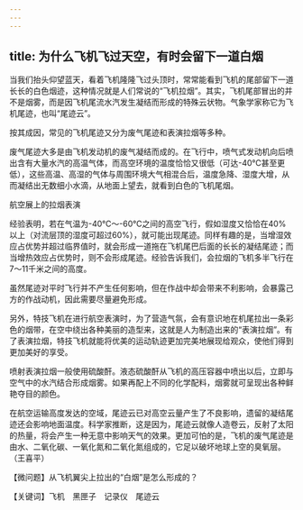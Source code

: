 ```yaml
---
---
---
```

title: 为什么飞机飞过天空，有时会留下一道白烟
---




当我们抬头仰望蓝天，看着飞机隆隆飞过头顶时，常常能看到飞机的尾部留下一道长长的白色烟迹，这种情况就是人们常说的“飞机拉烟”。其实，飞机尾部冒出的并不是烟雾，而是因飞机尾流水汽发生凝结而形成的特殊云状物。气象学家称它为飞机尾迹，也叫“尾迹云”。

按其成因，常见的飞机尾迹又分为废气尾迹和表演拉烟等多种。

废气尾迹大多是由飞机发动机的废气凝结而成的。在飞行中，喷气式发动机向后喷出含有大量水汽的高温气体，而高空环境的温度恰恰又很低（可达-40℃甚至更低），这些高温、高湿的气体与周围环境大气相混合后，温度急降、湿度大增，从而凝结出无数细小水滴，从地面上望去，就看到白色的飞机尾烟。

航空展上的拉烟表演



经验表明，若在气温为-40℃～-60℃之间的高空飞行，假如湿度又恰恰在40%以上（对流层顶的湿度可超过60%），就可能出现尾迹。同样有趣的是，当增湿效应占优势并超过临界值时，就会形成一道拖在飞机尾巴后面的长长的凝结尾迹；而当增热效应占优势时，则不会形成尾迹。经验告诉我们，会拉烟的飞机多半飞行在7～11千米之间的高度。

虽然尾迹对平时飞行并不产生任何影响，但在作战中却会带来不利影响，会暴露己方的作战动机，因此需要尽量避免形成。

另外，特技飞机在进行航空表演时，为了营造气氛，会有意识地在机尾拉出一条彩色的烟带，在空中绕出各种美丽的造型来，这就是人为制造出来的“表演拉烟”。有了表演拉烟，特技飞机就能将优美的运动轨迹更加完美地展现给观众，使他们得到更加美好的享受。



喷射表演拉烟一般使用硫酸酐。液态硫酸酐从飞机的高压容器中喷出以后，立即与空气中的水汽结合形成烟雾。如果再配上不同的化学配料，烟雾就可呈现出各种鲜艳夺目的颜色。

在航空运输高度发达的空域，尾迹云已对高空云量产生了不良影响，遗留的凝结尾迹还会影响地面温度。科学家推断，这是因为，尾迹云就像人造卷云，反射了太阳的热量，将会产生一种无意中影响天气的效果。更加可怕的是，飞机的废气尾迹是由水、二氧化碳、一氧化氮和二氧化氮组成的，它足以破坏地球上空的臭氧层。（王喜平）





【微问题】从飞机翼尖上拉出的“白烟”是怎么形成的？

【关键词】飞机　黑匣子　记录仪　尾迹云